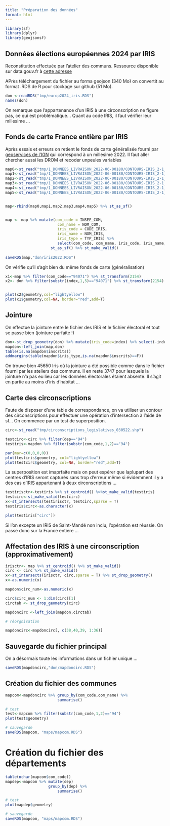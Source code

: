 ```yaml
---
title: "Préparation des données"
format: html
---
```



```r
library(sf)
library(dplyr)
library(geojsonsf)
```


## Données élections européennes 2024 par IRIS

Reconstitution effectuée par l'atelier des communs. Ressource disponible sur data.gouv.fr à [cette adresse](https://www.data.gouv.fr/fr/datasets/croisement-des-donnees-demographique-insee-2020-avec-les-resultats-des-elections-europeennes-2024/#/resources/5eb2f5cc-6777-468c-b781-7e2bdf4152a1)

APrès téléchargement du fichier au forma geojson (340 Mo) on convertit au format .RDS de R pour stockage sur github (51 Mo). 

```r

don <-readRDS("tmp/europ2024_iris.RDS") 
names(don)

```

On remarque que l'appartenance d'un IRIS à une circonscription ne figure pas, ce qui est problématique... Quant au code IRIS, il faut vérifier leur millesime ...


## Fonds de carte France entière par IRIS

Après essais et erreurs on retient le fonds de carte généralisée fourni par [geoservices de l'IGN](https://geoservices.ign.fr/telechargement-api/CONTOURS-IRIS) qui correspond à un millesime 2022. Il faut aller chercher aussi les DROM et recoder unpeules variables


```r
map0<-st_read("tmp/1_DONNEES_LIVRAISON_2022-06-00180/CONTOURS-IRIS_2-1_SHP_LAMB93_FXX-2022/CONTOURS-IRIS.shp") %>% st_transform(4326)
map1<-st_read("tmp/1_DONNEES_LIVRAISON_2022-06-00180/CONTOURS-IRIS_2-1_SHP_RGAF09UTM20_GLP-2022/CONTOURS-IRIS.shp") %>% st_transform(4326)
map2<-st_read("tmp/1_DONNEES_LIVRAISON_2022-06-00180/CONTOURS-IRIS_2-1_SHP_RGAF09UTM20_MTQ-2022/CONTOURS-IRIS.shp") %>% st_transform(4326)
map3<-st_read("tmp/1_DONNEES_LIVRAISON_2022-06-00180/CONTOURS-IRIS_2-1_SHP_UTM22RGFG95_GUF-2022/CONTOURS-IRIS.shp") %>% st_transform(4326)
map4<-st_read("tmp/1_DONNEES_LIVRAISON_2022-06-00180/CONTOURS-IRIS_2-1_SHP_RGR92UTM40S_REU-2022/CONTOURS-IRIS.shp") %>% st_transform(4326)
map5<-st_read("tmp/1_DONNEES_LIVRAISON_2022-06-00180/CONTOURS-IRIS_2-1_SHP_RGM04UTM38S_MYT-2022/CONTOURS-IRIS.shp")%>% st_transform(4326)


map<-rbind(map0,map1,map2,map3,map4,map5) %>% st_as_sf()


map <- map %>% mutate(com_code = INSEE_COM,
                       com_name = NOM_COM,
                       iris_code = CODE_IRIS,
                       iris_name = NOM_IRIS,
                       iris_type = TYP_IRIS) %>%
                       select(com_code, com_name, iris_code, iris_name, iris_type)%>%
                    st_as_sf() %>% st_make_valid()
               
saveRDS(map,"don/iris2022.RDS")
```

On vérifie qu'il s'agit bien du même fonds de carte (généralisation)

```r
x1<-map %>% filter(com_code=="94071") %>% st_transform(2154)
x2<- don %>% filter(substr(index,1,5)=="94071") %>% st_transform(2154)


plot(x2$geometry,col="lightyellow")
plot(x1$geometry,col=NA, border="red",add=T)
```


## Jointure

On effectue la jointure entre le fichier des IRIS et le fichier électoral et tout se passe bien (jointure parfaite !)

```r
don<-st_drop_geometry(don) %>% mutate(iris_code=index) %>% select(-index)
mapdon<-left_join(map,don)
table(is.na(mapdon$inscrits))
addmargins(table(mapdon$iris_type,is.na(mapdon$inscrits)==F))
```

On trouve bien 45650 Iris où la jointure a été possible comme dans le fichier fourni par les ateliers des communs. Il en reste 3747 pour lesquels la jointure n'a pas eu lieu car les données électorales étaient absente. Il s'agit en partie au moins d'iris d'habitat ...

## Carte des circonscriptions

Faute de disposer d'une table de correspondance, on va utiliser un contour des circonscriptions pour effectuer une opération d'intersection à l'aide de sf... On commence par un test de superposition.

```r
circ<-st_read("tmp/circonscriptions_legislatives_030522.shp")

testcirc<-circ %>% filter(dep=="94")
testiris<-mapdon %>% filter(substr(com_code,1,2)=="94")

par(mar=c(0,0,0,0))
plot(testiris$geometry, col="lightyellow")
plot(testcirc$geometry, col=NA, border="red",add=T)
```

La superposition est imaprfaite mais on peut espérer que laplupart des centres d'IRIS seront capturés sans trop d'erreur même si évidemment il y a des cas d'IRIS appartenant à deux circonscriptions ...


```r
testirisctr<-testiris %>% st_centroid() %>%st_make_valid(testiris)
testcirc<-st_make_valid(testcirc)
x<-st_intersects(testirisctr, testcirc,sparse = T)
testiris$circ<-as.character(x)

plot(testiris["circ"])
```

Si l'on excepte un IRIS de Saint-Mandé non inclu, l'opération est réussie. On passe donc sur la France entière ...

## Affectation des IRIS à une circonscription (approximativement)

```r
irisctr<- map %>% st_centroid() %>% st_make_valid()
circ <- circ %>% st_make_valid()
x<-st_intersects(irisctr, circ,sparse = T) %>% st_drop_geometry()
x<-as.numeric(x)

mapdon$circ_num<-as.numeric(x)

circ$circ_num <- 1:dim(circ)[1]
circtab <- st_drop_geometry(circ)

mapdoncirc <-left_join(mapdon,circtab)

# réorgnisation

mapdoncirc<-mapdoncirc[, c(38,40,39, 1:36)] 


```

## Sauvegarde du fichier principal

On a désormais toute les informations dans un fichier unique ...

```r
saveRDS(mapdoncirc,"don/mapdoncirc.RDS")
```


## Création du fichier des communes

```r
mapcom<-mapdoncirc %>% group_by(com_code,com_name) %>%
                       summarise()

# test
test<-mapcom %>% filter(substr(com_code,1,2)=="94")
plot(test$geometry)

# sauvegarde
saveRDS(mapcom, "maps/mapcom.RDS")
```

# Création du fichier des départements
```r
table(nchar(mapcom$com_code))
mapdep<-mapcom %>% mutate(dep)
                   group_by(dep) %>%
                       summarise()

# test
plot(mapdep$geometry)

# sauvegarde
saveRDS(mapcom, "maps/mapcom.RDS")
```

